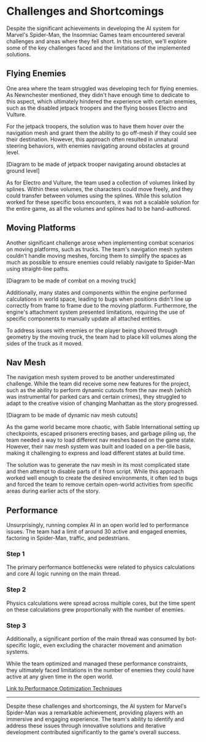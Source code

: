 
# Challenges and Shortcomings

Despite the significant achievements in developing the AI system for Marvel's Spider-Man, the Insomniac Games team encountered several challenges and areas where they fell short. In this section, we'll explore some of the key challenges faced and the limitations of the implemented solutions.

## Flying Enemies

One area where the team struggled was developing tech for flying enemies. As Newnchester mentioned, they didn't have enough time to dedicate to this aspect, which ultimately hindered the experience with certain enemies, such as the disabled jetpack troopers and the flying bosses Electro and Vulture.

For the jetpack troopers, the solution was to have them hover over the navigation mesh and grant them the ability to go off-mesh if they could see their destination. However, this approach often resulted in unnatural steering behaviors, with enemies navigating around obstacles at ground level.

<Callout>
[Diagram to be made of jetpack trooper navigating around obstacles at ground level]
</Callout>

As for Electro and Vulture, the team used a collection of volumes linked by splines. Within these volumes, the characters could move freely, and they could transfer between volumes using the splines. While this solution worked for these specific boss encounters, it was not a scalable solution for the entire game, as all the volumes and splines had to be hand-authored.

## Moving Platforms

Another significant challenge arose when implementing combat scenarios on moving platforms, such as trucks. The team's navigation mesh system couldn't handle moving meshes, forcing them to simplify the spaces as much as possible to ensure enemies could reliably navigate to Spider-Man using straight-line paths.

<Callout>
[Diagram to be made of combat on a moving truck]
</Callout>

Additionally, many states and components within the engine performed calculations in world space, leading to bugs when positions didn't line up correctly from frame to frame due to the moving platform. Furthermore, the engine's attachment system presented limitations, requiring the use of specific components to manually update all attached entities.

To address issues with enemies or the player being shoved through geometry by the moving truck, the team had to place kill volumes along the sides of the truck as it moved.

## Nav Mesh

The navigation mesh system proved to be another underestimated challenge. While the team did receive some new features for the project, such as the ability to perform dynamic cutouts from the nav mesh (which was instrumental for parked cars and certain crimes), they struggled to adapt to the creative vision of changing Manhattan as the story progressed.

<Callout>
[Diagram to be made of dynamic nav mesh cutouts]
</Callout>

As the game world became more chaotic, with Sable International setting up checkpoints, escaped prisoners erecting bases, and garbage piling up, the team needed a way to load different nav meshes based on the game state. However, their nav mesh system was built and loaded on a per-tile basis, making it challenging to express and load different states at build time.

The solution was to generate the nav mesh in its most complicated state and then attempt to disable parts of it from script. While this approach worked well enough to create the desired environments, it often led to bugs and forced the team to remove certain open-world activities from specific areas during earlier acts of the story.

## Performance

Unsurprisingly, running complex AI in an open world led to performance issues. The team had a limit of around 30 active and engaged enemies, factoring in Spider-Man, traffic, and pedestrians.

<Steps>

### Step 1
The primary performance bottlenecks were related to physics calculations and core AI logic running on the main thread.

### Step 2
Physics calculations were spread across multiple cores, but the time spent on these calculations grew proportionally with the number of enemies.

### Step 3
Additionally, a significant portion of the main thread was consumed by bot-specific logic, even excluding the character movement and animation systems.

</Steps>

While the team optimized and managed these performance constraints, they ultimately faced limitations in the number of enemies they could have active at any given time in the open world.

[Link to Performance Optimization Techniques](/ai-architecture/performance-optimization)

---

Despite these challenges and shortcomings, the AI system for Marvel's Spider-Man was a remarkable achievement, providing players with an immersive and engaging experience. The team's ability to identify and address these issues through innovative solutions and iterative development contributed significantly to the game's overall success.